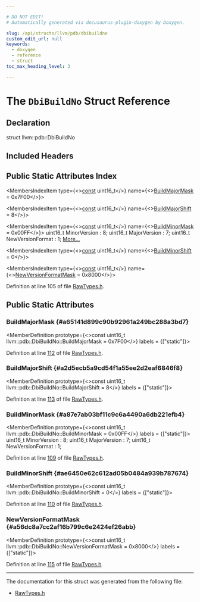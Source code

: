 ```yaml
---

# DO NOT EDIT!
# Automatically generated via docusaurus-plugin-doxygen by Doxygen.

slug: /api/structs/llvm/pdb/dbibuildno
custom_edit_url: null
keywords:
  - doxygen
  - reference
  - struct
toc_max_heading_level: 3

---
```





# The `DbiBuildNo` Struct Reference

<DoxygenPage pluginConfig={pluginConfig}>



## Declaration

<CodeBlock>struct llvm::pdb::DbiBuildNo</CodeBlock>

## Included Headers

<IncludesList>
<IncludesListItem
  filePath="llvm/DebugInfo/PDB/Native/RawTypes.h"
  permalink="/docs/api/files/include/include/llvm/include/llvm/debuginfo/include/llvm/debuginfo/pdb/include/llvm/debuginfo/pdb/native/rawtypes-h"
  isLocal="true" />
</IncludesList>

## Public Static Attributes Index

<MembersIndex>

<MembersIndexItem
  type={<><a href="/docs/api/files/lib/lib/target/lib/target/aarch64/aarch64promoteconstant-cpp/#a90f8350fecae261c25be85d38b451bff">const</a> uint16&#95;t</>}
  name={<><a href="#a65141d899c90b92961a249bc288a3bd7">BuildMajorMask</a> = 0x7F00</>}>
</MembersIndexItem>

<MembersIndexItem
  type={<><a href="/docs/api/files/lib/lib/target/lib/target/aarch64/aarch64promoteconstant-cpp/#a90f8350fecae261c25be85d38b451bff">const</a> uint16&#95;t</>}
  name={<><a href="#a2d5ecb5a9cd54f1a55ee2d2eaf6846f8">BuildMajorShift</a> = 8</>}>
</MembersIndexItem>

<MembersIndexItem
  type={<><a href="/docs/api/files/lib/lib/target/lib/target/aarch64/aarch64promoteconstant-cpp/#a90f8350fecae261c25be85d38b451bff">const</a> uint16&#95;t</>}
  name={<><a href="#a87e7ab03bf11c9c6a4490a6db221efb4">BuildMinorMask</a> = 0x00FF</>}>
uint16&#95;t MinorVersion : 8; uint16&#95;t MajorVersion : 7; uint16&#95;t NewVersionFormat : 1; <a href="#a87e7ab03bf11c9c6a4490a6db221efb4">More...</a>
</MembersIndexItem>

<MembersIndexItem
  type={<><a href="/docs/api/files/lib/lib/target/lib/target/aarch64/aarch64promoteconstant-cpp/#a90f8350fecae261c25be85d38b451bff">const</a> uint16&#95;t</>}
  name={<><a href="#ae6450e62c612ad05b0484a939b787674">BuildMinorShift</a> = 0</>}>
</MembersIndexItem>

<MembersIndexItem
  type={<><a href="/docs/api/files/lib/lib/target/lib/target/aarch64/aarch64promoteconstant-cpp/#a90f8350fecae261c25be85d38b451bff">const</a> uint16&#95;t</>}
  name={<><a href="#a56dc8a7cc2af16b799c6e2424ef26abb">NewVersionFormatMask</a> = 0x8000</>}>
</MembersIndexItem>

</MembersIndex>


Definition at line 105 of file <a href="/docs/api/files/include/include/llvm/include/llvm/debuginfo/include/llvm/debuginfo/pdb/include/llvm/debuginfo/pdb/native/rawtypes-h">RawTypes.h</a>.

<SectionDefinition>

## Public Static Attributes

### BuildMajorMask {#a65141d899c90b92961a249bc288a3bd7}

<MemberDefinition
  prototype={<>const uint16&#95;t llvm::pdb::DbiBuildNo::BuildMajorMask = 0x7F00</>}
  labels = {["static"]}>

Definition at line <a href="/docs/api/files/include/include/llvm/include/llvm/debuginfo/include/llvm/debuginfo/pdb/include/llvm/debuginfo/pdb/native/rawtypes-h/#l00112">112</a> of file <a href="/docs/api/files/include/include/llvm/include/llvm/debuginfo/include/llvm/debuginfo/pdb/include/llvm/debuginfo/pdb/native/rawtypes-h">RawTypes.h</a>.
</MemberDefinition>

### BuildMajorShift {#a2d5ecb5a9cd54f1a55ee2d2eaf6846f8}

<MemberDefinition
  prototype={<>const uint16&#95;t llvm::pdb::DbiBuildNo::BuildMajorShift = 8</>}
  labels = {["static"]}>

Definition at line <a href="/docs/api/files/include/include/llvm/include/llvm/debuginfo/include/llvm/debuginfo/pdb/include/llvm/debuginfo/pdb/native/rawtypes-h/#l00113">113</a> of file <a href="/docs/api/files/include/include/llvm/include/llvm/debuginfo/include/llvm/debuginfo/pdb/include/llvm/debuginfo/pdb/native/rawtypes-h">RawTypes.h</a>.
</MemberDefinition>

### BuildMinorMask {#a87e7ab03bf11c9c6a4490a6db221efb4}

<MemberDefinition
  prototype={<>const uint16&#95;t llvm::pdb::DbiBuildNo::BuildMinorMask = 0x00FF</>}
  labels = {["static"]}>
uint16&#95;t MinorVersion : 8; uint16&#95;t MajorVersion : 7; uint16&#95;t NewVersionFormat : 1;

Definition at line <a href="/docs/api/files/include/include/llvm/include/llvm/debuginfo/include/llvm/debuginfo/pdb/include/llvm/debuginfo/pdb/native/rawtypes-h/#l00109">109</a> of file <a href="/docs/api/files/include/include/llvm/include/llvm/debuginfo/include/llvm/debuginfo/pdb/include/llvm/debuginfo/pdb/native/rawtypes-h">RawTypes.h</a>.
</MemberDefinition>

### BuildMinorShift {#ae6450e62c612ad05b0484a939b787674}

<MemberDefinition
  prototype={<>const uint16&#95;t llvm::pdb::DbiBuildNo::BuildMinorShift = 0</>}
  labels = {["static"]}>

Definition at line <a href="/docs/api/files/include/include/llvm/include/llvm/debuginfo/include/llvm/debuginfo/pdb/include/llvm/debuginfo/pdb/native/rawtypes-h/#l00110">110</a> of file <a href="/docs/api/files/include/include/llvm/include/llvm/debuginfo/include/llvm/debuginfo/pdb/include/llvm/debuginfo/pdb/native/rawtypes-h">RawTypes.h</a>.
</MemberDefinition>

### NewVersionFormatMask {#a56dc8a7cc2af16b799c6e2424ef26abb}

<MemberDefinition
  prototype={<>const uint16&#95;t llvm::pdb::DbiBuildNo::NewVersionFormatMask = 0x8000</>}
  labels = {["static"]}>

Definition at line <a href="/docs/api/files/include/include/llvm/include/llvm/debuginfo/include/llvm/debuginfo/pdb/include/llvm/debuginfo/pdb/native/rawtypes-h/#l00115">115</a> of file <a href="/docs/api/files/include/include/llvm/include/llvm/debuginfo/include/llvm/debuginfo/pdb/include/llvm/debuginfo/pdb/native/rawtypes-h">RawTypes.h</a>.
</MemberDefinition>

</SectionDefinition>

<hr/>

The documentation for this struct was generated from the following file:

<ul>
<li><a href="/docs/api/files/include/include/llvm/include/llvm/debuginfo/include/llvm/debuginfo/pdb/include/llvm/debuginfo/pdb/native/rawtypes-h">RawTypes.h</a></li>
</ul>

</DoxygenPage>

